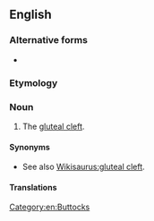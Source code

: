 {{also|butt crack}}
==English==

===Alternative forms===
* {{l|en|butt crack}}

===Etymology===
{{compound|en|butt|crack}}

===Noun===
{{en-noun}}

# {{lb|en|US|vulgar|slang}} The [[gluteal cleft]].

====Synonyms====
* See also [[Wikisaurus:gluteal cleft]].

====Translations====
{{trans-see|butt crack}}

[[Category:en:Buttocks]]